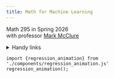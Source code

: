 ```yaml
---
title: Math for Machine Learning
---
```


::: {.grid}
::::: {.g-col-8}
Math 295 in Spring 2026  
with professor [Mark McClure](https://marksmath.org/)

<details>
  <summary><span class='ahead'>Handy links</span></summary>
  
- [Syllabus](syllabus.qmd)
- Schedule
  - [Outline](schedule/outline.qmd)
  - [Calendar](schedule/calendar.qmd)
- The textbook
  - [Full text](https://mml-book.github.io/book/mml-book.pdf)
  - [Website](https://mml-book.github.io/)
- [Colab](https://colab.research.google.com/)
- [MyOpenMath](https://myopenmath.com)
- [The Math Lab!](https://math.unca.edu/learn/math-lab/)
</details>

:::::
::::: {.g-col-4 .hide-small}
```ojs
import {regression_animation} from './components/regression_animation.js'
regression_animation();
```
:::::
:::

